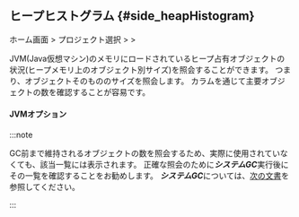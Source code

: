 ## ヒープヒストグラム {#side_heapHistogram}

ホーム画面 &gt; プロジェクト選択 &gt; <Cmdname sid="side_agentsConfiguration" className="uitext" /> &gt; <Cmdname sid="side_heapHistogram" className="uitext" />

<ImgLang img='ipa-heap-histogram-java.png' desc='ヒープヒストグラム' />

JVM(Java仮想マシン)のメモリにロードされているヒープ占有オブジェクトの状況(ヒープメモリ上のオブジェクト別サイズ)を照会することができます。 つまり、オブジェクトそのもののサイズを照会します。 <Cmdname sid="count" className="uitext" />カラムを通じて主要オブジェクトの数を確認することが容易です。 

#### JVMオプション


<Jvm />

:::note 

GC前まで維持されるオブジェクトの数を照会するため、実際に使用されていなくても、該当一覧には表示されます。 正確な照会のために***システムGC***実行後にその一覧を確認することをお勧めします。 ***システムGC***については、[次の文書](#side_systemGarbageCollection)を参照してください。

:::
